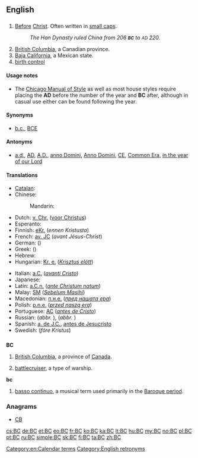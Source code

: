{{also|b.c.}}
==English==

==={{initialism}}===
{{wikipedia|Before Christ}}
{{head|en|initialism|head=BC or B.C.}}

# [[before|Before]] [[Christ]]. Often written in [[small caps]].
#: ''The Han Dynasty ruled China from 206 '''<small>BC</small>''' to <small>AD</small> 220.''
# [[British Columbia]], a Canadian province.
# [[Baja California]], a Mexican state.
# [[birth control]]

====Usage notes====
* The [[w:Chicago Manual of Style|Chicago Manual of Style]] as well as most house styles require placing the '''AD''' before the number of the year and '''BC''' after, although in casual use either can be found following the year.

====Synonyms====
* {{sense|before Christ}} [[b.c.]], [[BCE]]

====Antonyms====
* {{sense|before Christ}} [[a.d.]], [[AD]], [[A.D.]], [[anno Domini]], [[Anno Domini]], [[CE]], [[Common Era]], [[in the year of our Lord]]

====Translations====
{{trans-top|before Christ}}
* [[Catalan]]: {{t+|ca|aC}}
* Chinese:
*: Mandarin: {{t|cmn|公元前|tr=gōngyuánqián|sc=Hani}}
* Dutch: [[v. Chr.]] ([[voor Christus]])
* Esperanto: {{t-|eo|a.K.|xs=Esperanto}}
* Finnish: [[eKr.]] (''ennen Kristusta'')
* French: [[av. JC]] (''avant Jésus-Christ'')
* German: {{t|de|v. Chr.}} ({{t|de|vor Christus}})
* Greek: {{t|el|π.Χ.}} ({{t|el|προ Χριστού}})
* Hebrew: {{t+|he|לפנה״ס}}
* Hungarian: [[Kr. e.]] (''[[Krisztus elött]]'')
{{trans-mid}}
* Italian: [[a.C.]] (''[[avanti Cristo]]'')
* Japanese: {{t|ja|紀元前|tr=きげんぜん, kigenzen}}
* Latin: [[a.C.n.]] (''[[ante Christum natum]]'')
* Malay: [[SM]] (''[[Sebelum Masihi]]'')
* Macedonian: [[п.н.е.]] (''[[пред нашата ера]]'')
* Polish: [[p.n.e.]] (''[[przed naszą erą]]'')
* Portuguese: [[AC]] (''[[antes de Cristo]]'')
* Russian: {{t-|ru|до нашей эры|tr=do nášej éry}} (''abbr.'' {{t-|ru|до н. э.}}),  {{t|ru|до Рождества Христова|tr=do Roždestvá Xristóva}} (''abbr.'' {{t-|ru|до Р. Хр.}})
* Spanish: [[a. de J.C.]], [[antes de Jesucristo]]
* Swedish: {{t|sv|f.Kr}} (''före Kristus'')
{{trans-bottom}}

==={{abbreviation}}===
'''BC'''

# [[British Columbia]], a province of [[Canada]].
# {{US|navy}} [[battlecruiser]], a type of warship.

'''bc'''

# [[basso continuo]], a musical term used primarily in the  [[Baroque period]].

===Anagrams===
* [[CB#English|CB]]

[[Category:en:Calendar terms]]
[[Category:English retronyms]]

[[cs:BC]]
[[de:BC]]
[[et:BC]]
[[eo:BC]]
[[fr:BC]]
[[ko:BC]]
[[ka:BC]]
[[lt:BC]]
[[hu:BC]]
[[my:BC]]
[[no:BC]]
[[pl:BC]]
[[pt:BC]]
[[ru:BC]]
[[simple:BC]]
[[sk:BC]]
[[fi:BC]]
[[ta:BC]]
[[zh:BC]]